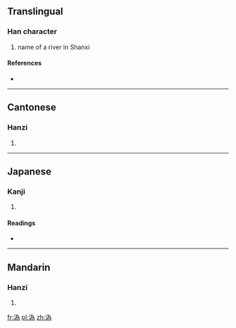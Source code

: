 {{also|沩|潙}}
==Translingual==

===Han character===
{{Han char|rn=85|rad=水|as=09|sn=12|four=3212<sub>7</sub>|canj=水戈大火 (EIKF)}}

# name of a river in Shanxi

====References====
* {{Han ref|kx=0639.111|hdz=31687.011|uh=6E88|ud=28296|bh=D9EC|bd=55788}}

----

==Cantonese==

===Hanzi===
{{yue-hanzi|jyut=gwai1|y=gwai1|sim=沩}}

# {{defn|lang=yue|sort=水09}}

----

==Japanese==

===Kanji===
{{ja-kanji|grade=|rs=水09}}

# {{defn|lang=ja|sort=水09}}

====Readings====
* {{ja-readings|on=[[き]] (ki), [[い]] (i)|kun=}}

----

==Mandarin==

===Hanzi===
{{cmn-hanzi|sim=沩|pin=[[guī]] ([[gui1]]), [[wéi]] ([[wei2]])|wg=kuei<sup>1</sup>, wei<sup>2</sup>}}

# {{defn|lang=cmn|sort=水09}}

[[fr:溈]]
[[pl:溈]]
[[zh:溈]]